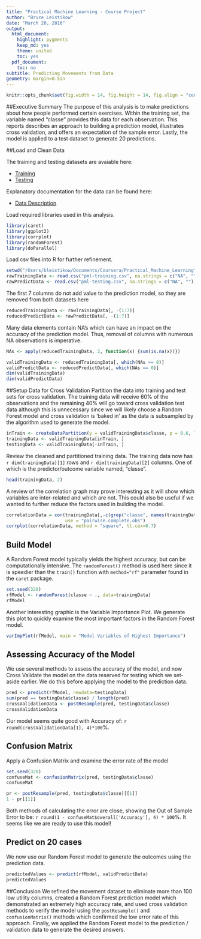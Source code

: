 ```yaml
---
title: "Practical Machine Learning - Course Project"
author: "Bruce Leistikow"
date: "March 20, 2016"
output:
  html_document:
    highlight: pygments
    keep_md: yes
    theme: united
    toc: yes
  pdf_document:
    toc: no
subtitle: Predicting Movements from Data
geometry: margin=0.5in
---
```


```r
knitr::opts_chunk$set(fig.width = 14, fig.height = 14, fig.align = "center", echo = TRUE)
```

##Executive Summary
The purpose of this analysis is to make predictions about how people performed certain exercises.  Within the training set, the variable named "classe" provides this data for each observation. This reports describes an approach to building a prediction model, illustrates cross validation, and offers an expectation of the sample error.  Lastly, the model is applied to a test dataset to generate 20 predictions.

##Load and Clean Data

The training and testing datasets are avaiable here:

* [Training](https://d396qusza40orc.cloudfront.net/predmachlearn/pml-training.csv)
* [Testing](https://d396qusza40orc.cloudfront.net/predmachlearn/pml-testing.csv)

Explanatory documentation for the data can be found here:

* [Data Description](http://groupware.les.inf.puc-rio.br/har)


Load required libraries used in this analysis.
```r
library(caret)
library(ggplot2)
library(corrplot)
library(randomForest)
library(doParallel)
```


Load csv files into R for further refinement.
```r
setwd("/Users/bleistikow/Documents/Coursera/Practical_Machine_Learning")
rawTrainingData <- read.csv("pml-training.csv", na.strings = c("NA", ""), strip.white = TRUE)
rawPredictData <- read.csv("pml-testing.csv", na.strings = c("NA", ""), strip.white = TRUE)
```


The first 7 columns do not add value to the prediction model, so they are removed from both datasets here
```r
reducedTrainingData <- rawTrainingData[, -(1:7)]
reducedPredictData <- rawPredictData[, -(1:7)]
```


Many data elements contain NA's which can have an impact on the accuracy of the prediction model.  Thus, removal of columns with numerous NA observations is imperative.
```r
NAs <- apply(reducedTrainingData, 2, function(x) {sum(is.na(x))})

validTrainingData <- reducedTrainingData[, which(NAs == 0)]
validPredictData <- reducedPredictData[, which(NAs == 0)]
dim(validTrainingData)
dim(validPredictData)
```


##Setup Data for Cross Validation
Partition the data into training and test sets for cross validation. The training data will receive 60% of the observations and the remaining 40% will go toward cross validation test data although this is unnecessary since we will likely choose a Random Forest model and cross validation is 'baked in' as the data is subsampled by the algorithm used to generate the model.
```r
inTrain <- createDataPartition(y = validTrainingData$classe, p = 0.6, list = FALSE)
trainingData <- validTrainingData[inTrain, ]
testingData <- validTrainingData[-inTrain, ]
```


Review the cleaned and partitioned training data. The training data now has `r dim(trainingData)[1]` rows and `r dim(trainingData)[2]` columns. One of which is the predictor/outcome variable named, "classe".
```r
head(trainingData, 2)
```


A review of the correlation graph may prove interesting as it will show which variables are inter-related and which are not. This could also be useful if we wanted to further reduce the factors used in building the model.
```r
correlationData = cor(trainingData[,-c(grep("classe", names(trainingData)), length(trainingData))], 
                      use = "pairwise.complete.obs")
corrplot(correlationData, method = "square", tl.cex=0.7)
```


## Build Model
A Random Forest model typically yields the highest accuracy, but can be computationally intensive.  The `randomForest()` method is used here since it is speedier than the `train()` function with `method="rf"` parameter found in the `caret` package. 
```r
set.seed(320)
rfModel <- randomForest(classe ~ ., data=trainingData)
rfModel
```


Another interesting graphic is the Variable Importance Plot.  We generate this plot to quickly examine the most important factors in the Random Forest model. 
```r
varImpPlot(rfModel, main = "Model Variables of Highest Importance")
```


## Assessing Accuracy of the Model
We use several methods to assess the accuracy of the model, and now Cross Validate the model on the data reserved for testing which we set-aside earlier.  We do this before applying the model to the prediction data. 
```r
pred <- predict(rfModel, newdata=testingData)
sum(pred == testingData$classe) / length(pred)
crossValidationData <- postResample(pred, testingData$classe)
crossValidationData
```
Our model seems quite good with Accuracy of: `r round(crossValidationData[1], 4)*100`%.


## Confusion Matrix
Apply a Confusion Matrix and examine the error rate of the model
```r
set.seed(320)
confuseMat <- confusionMatrix(pred, testingData$classe)
confuseMat

pr <- postResample(pred, testingData$classe)[[1]]
1 - pr[[1]]  
```
Both methods of calculating the error are close, showing the Out of Sample Error to be: `r round(1 - confuseMat$overall['Accuracy'], 4) * 100`%.  It seems like we are ready to use this model!

## Predict on 20 cases 
We now use our Random Forest model to generate the outcomes using the prediction data.
```r
predictedValues <- predict(rfModel, validPredictData)
predictedValues
```

##Conclusion
We refined the movement dataset to eliminate more than 100 low utility columns, created a Random Forest prediction model which demonstrated an extremely high accuracy rate, and used cross validation methods to verify the model using the `postResample()` and `confusionMatrix()` methods which confirmed the low error rate of this approach. Finally, we applied the Random Forest model to the prediction / validation data to generate the desired answers. 

